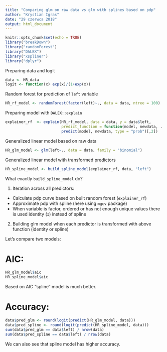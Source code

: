 ```yaml
---
title: "Comparing glm on raw data vs glm with splines based on pdp"
author: "Krystian Igras"
date: "29 czerwca 2018"
output: html_document
---
```


```r
knitr::opts_chunk$set(echo = TRUE)
library("breakDown")
library("randomForest")
library("DALEX")
library("xspliner")
library("dplyr")
```

Preparing data and logit
```r
data <- HR_data
logit <- function(x) exp(x)/(1+exp(x))
```

Random forest for prediction of `left` variable
```r
HR_rf_model <- randomForest(factor(left)~., data = data, ntree = 100)
```

Preparing model with `DALEX::explain`
```r
explainer_rf  <- explain(HR_rf_model, data = data, y = data$left,
                         predict_function = function(model, newdata, ...)
                         predict(model, newdata, type = "prob")[,2])

```

Generalized linear model based on raw data
```r
HR_glm_model <- glm(left~., data = data, family = "binomial")
```

Generalized linear model with transformed predictors
```r
HR_spline_model <- build_spline_model(explainer_rf, data, "left")
```

What exactly `build_spline_model` do?

1. Iteration across all predictors:
  - Calculate pdp curve based on built random forest (`explainer_rf`) 
  - Approximate pdp with spline (here using `mgcv` package)
  - When variable is factor, ordered or has not enough unique values there is used identity (`I`) instead of spline
2. Building glm model when each predictor is transformed with above function (identity or spline)  
  
Let's compare two models:

# AIC:
```r
HR_glm_model$aic
HR_spline_model$aic
```

Based on AIC "spline" model is much better.

# Accuracy:
```r
data$pred_glm <- round(logit(predict(HR_glm_model, data)))
data$pred_spline <- round(logit(predict(HR_spline_model, data)))
sum(data$pred_glm == data$left) / nrow(data)
sum(data$pred_spline == data$left) / nrow(data)
```

We can also see that spline model has higher accuracy.

